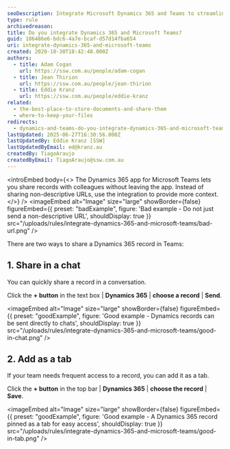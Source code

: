 ```yaml
---
seoDescription: Integrate Microsoft Dynamics 365 and Teams to streamline communication and collaboration across your organization.
type: rule
archivedreason:
title: Do you integrate Dynamics 365 and Microsoft Teams?
guid: 186486e6-bdc6-4a7e-bcaf-d57d14fba654
uri: integrate-dynamics-365-and-microsoft-teams
created: 2020-10-30T18:42:48.000Z
authors:
  - title: Adam Cogan
    url: https://ssw.com.au/people/adam-cogan
  - title: Jean Thirion
    url: https://ssw.com.au/people/jean-thirion
  - title: Eddie Kranz
    url: https://ssw.com.au/people/eddie-kranz
related:
  - the-best-place-to-store-documents-and-share-them
  - where-to-keep-your-files
redirects:
  - dynamics-and-teams-do-you-integrate-dynamics-365-and-microsoft-teams
lastUpdated: 2025-06-27T16:30:56.000Z
lastUpdatedBy: Eddie Kranz [SSW]
lastUpdatedByEmail: ed@kranz.au
createdBy: TiagoAraujo
createdByEmail: TiagoAraujo@ssw.com.au
---
```


<introEmbed
  body={<>
The Dynamics 365 app for Microsoft Teams lets you share records with colleagues without leaving the app. Instead of sharing non-descriptive URLs, use the integration to provide more context.
  </>}
/>
<imageEmbed
  alt="Image"
  size="large"
  showBorder={false}
  figureEmbed={{
    preset: "badExample",
    figure: 'Bad example - Do not just send a non-descriptive URL',
    shouldDisplay: true
  }}
  src="/uploads/rules/integrate-dynamics-365-and-microsoft-teams/bad-url.png"
/>

There are two ways to share a Dynamics 365 record in Teams:

## 1. Share in a chat

You can quickly share a record in a conversation.

Click the **+ button** in the text box | **Dynamics 365** | **choose a record** | **Send**.

<imageEmbed
  alt="Image"
  size="large"
  showBorder={false}
  figureEmbed={{
    preset: "goodExample",
    figure: 'Good example - Dynamics records can be sent directly to chats',
    shouldDisplay: true
  }}
  src="/uploads/rules/integrate-dynamics-365-and-microsoft-teams/good-in-chat.png"
/>

## 2. Add as a tab

If your team needs frequent access to a record, you can add it as a tab.

Click the **+ button** in the top bar | **Dynamics 365** | **choose the record** | **Save**.

<imageEmbed
  alt="Image"
  size="large"
  showBorder={false}
  figureEmbed={{
    preset: "goodExample",
    figure: 'Good example - A Dynamics 365 record pinned as a tab for easy access',
    shouldDisplay: true
  }}
  src="/uploads/rules/integrate-dynamics-365-and-microsoft-teams/good-in-tab.png"
/>
